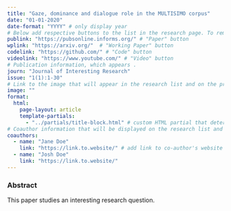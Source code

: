 ```yaml
---
title: "Gaze, dominance and dialogue role in the MULTISIMO corpus" 
date: "01-01-2020"
date-format: "YYYY" # only display year 
# Below add respective buttons to the list in the research page. To remove buttons that are not needed, just remove the respective link here. 
publink: "https://pubsonline.informs.org/" # "Paper" button 
wplink: "https://arxiv.org/"  # "Working Paper" button
codelink: "https://github.com/" # "Code" button
videolink: "https://www.youtube.com/" # "Video" button
# Publication information, which appears . 
journ: "Journal of Interesting Research" 
issue: "1(1):1-30"
# Link to the image that will appear in the research list and on the project page. If no image should appear, just remove the link here. 
image: ""
format: 
  html:
    page-layout: article
    template-partials: 
      - "../partials/title-block.html" # custom HTML partial that determines how the title block is displayed (with image, author and journal information). 
# Coauthor information that will be displayed on the research list and on the project page. 
coauthors:
  - name: "Jane Doe"
    link: "https://link.to.website/" # add link to co-author's website here. If no link should appear, just remove the link here.
  - name: "Josh Doe"
    link: "https://link.to.website/"
---
```


### Abstract

This paper studies an interesting research question. 